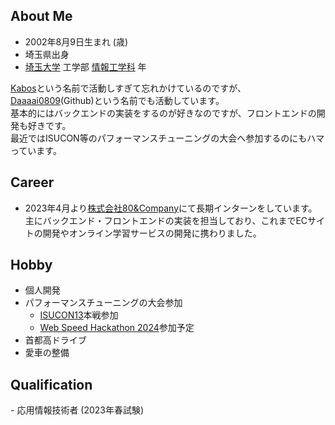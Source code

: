 
## About Me

-  2002年8月9日生まれ (<RelativeDate date="2002-08-09" format="year" />歳)
-  埼玉県出身
-  [埼玉大学](https://www.saitama-u.ac.jp/) 工学部 [情報工学科](http://www.ics.saitama-u.ac.jp/) <RelativeDate date="2021-04-01" format="year" add={1}/>年

[Kabos](https://x.com/daradara_kabos)という名前で活動しすぎて忘れかけているのですが、[Daaaai0809](https://github.com/Daaaai0809)(Github)という名前でも活動しています。  
基本的にはバックエンドの実装をするのが好きなのですが、フロントエンドの開発も好きです。  
最近ではISUCON等のパフォーマンスチューニングの大会へ参加するのにもハマっています。  

## Career

-  2023年4月より[株式会社80&Company](https://80and.co)にて長期インターンをしています。主にバックエンド・フロントエンドの実装を担当しており、これまでECサイトの開発やオンライン学習サービスの開発に携わりました。

## Hobby

-  個人開発
-  パフォーマンスチューニングの大会参加
    - [ISUCON13](https://isucon.net/archives/57801192.html)本戦参加
    - [Web Speed Hackathon 2024](https://www.cyberagent.co.jp/careers/students/career_event/detail/id=29524)参加予定
-  首都高ドライブ
-  愛車の整備

## Qualification

\-  応用情報技術者 (2023年春試験)
